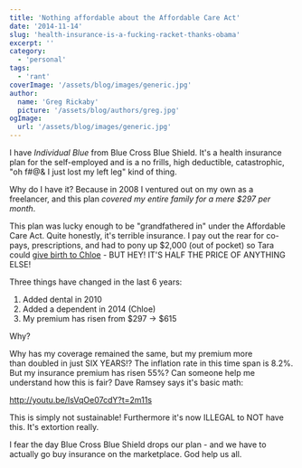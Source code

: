 ```yaml
---
title: 'Nothing affordable about the Affordable Care Act'
date: '2014-11-14'
slug: 'health-insurance-is-a-fucking-racket-thanks-obama'
excerpt: ''
category:
  - 'personal'
tags:
  - 'rant'
coverImage: '/assets/blog/images/generic.jpg'
author:
  name: 'Greg Rickaby'
  picture: '/assets/blog/authors/greg.jpg'
ogImage:
  url: '/assets/blog/images/generic.jpg'
---
```


I have _Individual Blue_ from Blue Cross Blue Shield. It's a health insurance plan for the self-employed and is a no frills, high deductible, catastrophic, "oh f#@& I just lost my left leg" kind of thing.

Why do I have it? Because in 2008 I ventured out on my own as a freelancer, and this plan _covered my entire family for a mere $297 per month_.

This plan was lucky enough to be "grandfathered in" under the Affordable Care Act. Quite honestly, it's terrible insurance. I pay out the rear for co-pays, prescriptions, and had to pony up $2,000 (out of pocket) so Tara could [give birth to Chloe](https://gregrickaby.com/hello-chloe-grace/) - BUT HEY! IT'S HALF THE PRICE OF ANYTHING ELSE!

Three things have changed in the last 6 years:

1. Added dental in 2010
2. Added a dependent in 2014 (Chloe)
3. My premium has risen from $297 -> $615

Why?

Why has my coverage remained the same, but my premium more than doubled in just SIX YEARS!? The inflation rate in this time span is 8.2%. But my insurance premium has risen 55%? Can someone help me understand how this is fair? Dave Ramsey says it's basic math:

http://youtu.be/IsVqOe07cdY?t=2m11s

This is simply not sustainable! Furthermore it's now ILLEGAL to NOT have this. It's extortion really.

I fear the day Blue Cross Blue Shield drops our plan - and we have to actually go buy insurance on the marketplace. God help us all.
